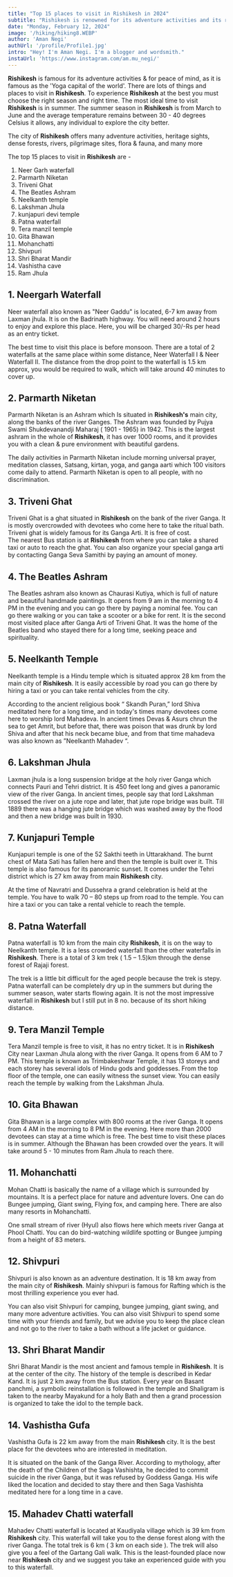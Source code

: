 ```yaml
---
title: "Top 15 places to visit in Rishikesh in 2024"
subtitle: "Rishikesh is renowned for its adventure activities and its reputation as the 'Yoga capital of the world', making it an ideal destination for both thrill-seekers and those seeking inner peace."
date: "Monday, February 12, 2024"
image: '/hiking/hiking8.WEBP'
author: 'Aman Negi'
authUrl: '/profile/Profile1.jpg'
intro: "Hey! I'm Aman Negi. I'm a blogger and wordsmith."
instaUrl: 'https://www.instagram.com/am.mu_negi/'
---
```



**Rishikesh** is famous for its adventure activities & for peace of mind, as it is famous as the 'Yoga capital of the world'. There are lots of things and places to visit in **Rishikesh**. To experience **Rishikesh** at the best you must choose the right season and right time. The most ideal time to visit **Rishikesh** is in summer. The summer season in **Rishikesh** is from March to June and the average temperature remains between 30 - 40 degrees Celsius it allows, any individual to explore the city better.

The city of **Rishikesh** offers many adventure activities, heritage sights, dense forests, rivers, pilgrimage sites, flora & fauna, and many more

The top 15 places to visit in **Rishikesh** are -

1. Neer Garh waterfall
2. Parmarth Niketan
3. Triveni Ghat
4. The Beatles Ashram
5. Neelkanth temple
6. Lakshman Jhula
7. kunjapuri  devi  temple
8. Patna waterfall
9. Tera manzil temple
10. Gita Bhawan 
11. Mohanchatti
12. Shivpuri
13. Shri Bharat Mandir
14. Vashistha cave
15. Ram Jhula

## 1.	Neergarh Waterfall
Neer waterfall also known as "Neer Gaddu" is located, 6-7 km away from Laxman jhula. It is on the Badrinath highway. You will need around 2 hours to enjoy and explore this place. Here, you will be charged 30/-Rs per head as an entry ticket. 

The best time to visit this place is before monsoon. There are a total of 2 waterfalls at the same place within some distance, Neer Waterfall I & Neer Waterfall II. The distance from the drop point to the waterfall is 1.5 km approx, you would be required to walk, which will take around 40 minutes to cover up.

## 2.	Parmarth Niketan
Parmarth Niketan is an Ashram which Is situated in **Rishikesh's** main city, along the banks of the river Ganges. The Ashram was founded by Pujya Swami Shukdevanandji Maharaj ( 1901 - 1965) in 1942. This is the largest ashram in the whole of **Rishikesh**, it has over  1000 rooms, and it provides you with a clean & pure environment with beautiful gardens. 

The daily activities in Parmarth Niketan include morning universal prayer, meditation classes, Satsang, kirtan, yoga, and ganga aarti which 100 visitors come daily to attend. Parmarth Niketan is open to all people, with no discrimination.

## 3.	Triveni  Ghat
Triveni  Ghat is a ghat situated in **Rishikesh** on the bank of the river Ganga. It is mostly overcrowded with devotees who come here to take the ritual bath. Triveni ghat is widely famous for its Ganga Arti. It is free of cost.  
The nearest Bus station is at **Rishikesh** from where you can take a shared taxi or auto to reach the ghat. You can also organize your special ganga arti by contacting Ganga Seva Samithi by paying an amount of money.

## 4.	The Beatles Ashram
The Beatles ashram also known as Chaurasi Kutiya, which is full of nature and beautiful handmade paintings. It opens from 9 am in the morning to 4 PM in the evening and you can go there by paying a nominal fee. 
You can go there walking or you can take a scooter or a bike for rent. It is the second most visited place after Ganga Arti of Triveni Ghat. It was the home of the Beatles band who stayed there for a long time, seeking peace and spirituality.

## 5.	Neelkanth Temple
Neelkanth temple is a Hindu temple which is situated approx 28 km from the main city of **Rishikesh**. It is easily accessible by road you can go there by hiring a taxi or you can take rental vehicles from the city.

According to the ancient religious book “ Skandh Puran,” lord Shiva meditated here for a long time, and in today's times many devotees come here to worship lord Mahadeva. In ancient times Devas & Asurs chrun the sea to get Amrit, but before that, there was poison that was drunk by lord Shiva and after that his neck became blue, and from that time mahadeva was also known as ”Neelkanth Mahadev “.

## 6.	Lakshman Jhula
Laxman jhula is a long suspension bridge at the holy river Ganga which connects Pauri and Tehri district. It is 450 feet long and gives a panoramic view of the river Ganga. In ancient times, people say that lord Lakshman crossed the river on a jute rope and later, that jute rope bridge was built. Till 1889 there was a hanging jute bridge which was washed away by the flood and then a new bridge was built in 1930.

## 7.	Kunjapuri Temple
Kunjapuri temple is one of the 52 Sakthi teeth in Uttarakhand. The burnt chest of Mata Sati has fallen here and then the temple is built over it. This temple is also famous for its panoramic sunset. It comes under the Tehri district which is 27 km away from main **Rishikesh** city. 

At the time of Navratri and Dussehra a grand celebration is held at the temple. You have to walk 70 – 80 steps up from road to the temple. You can hire a taxi or you can take a rental vehicle to reach the temple.

## 8.	Patna Waterfall
Patna waterfall is 10 km from the main city **Rishikesh**, it is on the way to Neelkanth temple. It is a less crowded waterfall than the other waterfalls in **Rishikesh**. There is a total of 3 km trek  ( 1.5 – 1.5)km through the dense forest of Rajaji forest. 

The trek is a little bit difficult for the aged people because the trek is stepy. Patna waterfall can be completely dry up in the summers but during the summer season, water starts flowing again. It is not the most impressive waterfall in **Rishikesh** but I still put in 8 no. because of its short hiking distance.

## 9.	Tera Manzil Temple
Tera Manzil temple is free to visit, it has no entry ticket. It is in **Rishikesh** City near Laxman Jhula along with the river Ganga. It opens from 6 AM to 7 PM. 
This temple is known as Trimbakeshwar Temple, it has 13 storeys and each storey has several idols of Hindu gods and goddesses. From the top floor of the temple, one can easily witness the sunset view. You can easily reach the temple by walking from the Lakshman Jhula.

## 10.	Gita Bhawan
Gita Bhawan is a large complex with 800 rooms at the river Ganga.  It opens from 4 AM in the morning to 8 PM in the evening. Here more than 2000 devotees can stay at a time which is free. The best time to visit these places is in summer. Although the Bhawan has been crowded over the years. It will take around 5 - 10 minutes from Ram Jhula to reach there.

## 11.	Mohanchatti
Mohan Chatti is basically the name of a village which is surrounded by mountains. It is a perfect place for nature and adventure lovers. One can do Bungee jumping, Giant swing, Flying fox, and camping here. There are also many resorts in Mohanchatti. 

One small stream of river (Hyul) also flows here which meets river Ganga at Phool Chatti. You can do bird-watching wildlife spotting or Bungee jumping from a height of 83 meters.

## 12.	Shivpuri
Shivpuri is also known as an adventure destination. It is 18 km away from the main city of **Rishikesh**. Mainly shivpuri is famous for Rafting which is the most thrilling experience you ever had. 

You can also visit Shivpuri for camping, bungee jumping, giant swing, and many more adventure activities. You can also visit Shivpuri to spend some time with your friends and family, but we advise you to keep the place clean and not go to the river to take a bath without a life jacket or guidance.

## 13.	Shri Bharat Mandir
Shri Bharat Mandir is the most ancient and famous temple in **Rishikesh**. It is at the center of the city. The history of the temple is described in Kedar Kand. It is just 2 km away from the Bus station. Every year on Basant panchmi, a symbolic reinstallation is followed in the temple and Shaligram is taken to the nearby Mayakund for a holy Bath and then a grand procession is organized to take the idol to the temple back.

## 14.	Vashistha Gufa
Vashistha Gufa is 22 km away from the main **Rishikesh** city. It is the best place for the devotees who are interested in meditation. 

It is situated on the bank of the Ganga River. According to mythology, after the death of the Children of the Saga Vashishta, he decided to commit suicide in the river Ganga, but it was refused by Goddess Ganga. His wife liked the location and decided to stay there and then Saga Vashishta meditated here for a long time in a cave.

## 15.	Mahadev Chatti waterfall
Mahadev Chatti waterfall is located at Kaudiyala village which is 39 km from **Rishikesh** city. This waterfall will take you to the dense forest along with the river Ganga. The total trek is 6 km ( 3 km on each side ). The trek will also give you a feel of the Gartang Gali walk. This is the least-founded place now near **Rishikesh** city and we suggest you take an experienced guide with you to this waterfall.
